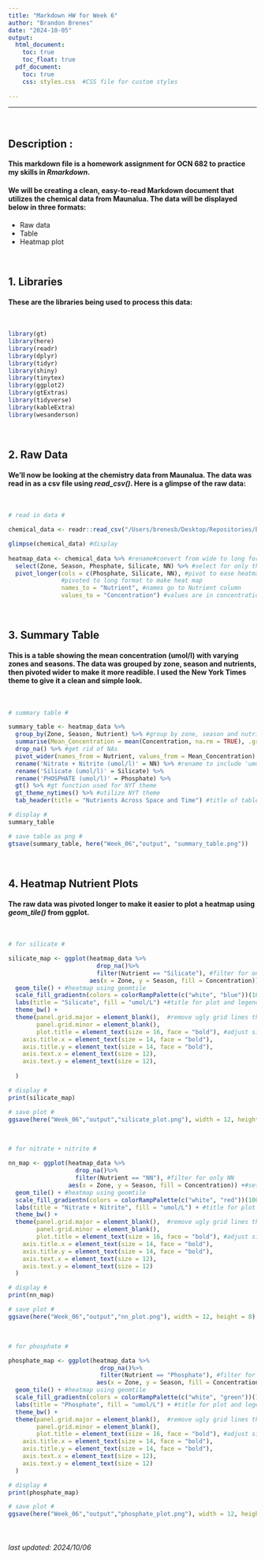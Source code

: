 ```yaml
---
title: "Markdown HW for Week 6"
author: "Brandon Brenes"
date: "2024-10-05"
output:
  html_document:
    toc: true
    toc_float: true
  pdf_document:
    toc: true
    css: styles.css  #CSS file for custom styles
    
---  
```

  
____________
  
   
<br>
     
     
     
## **Description :**
#### This markdown file is a homework assignment for OCN 682 to practice my skills in _Rmarkdown_. 

#### We will be creating a clean, easy-to-read **Markdown** document that utilizes the chemical data from Maunalua. The data will be displayed below in three formats: 

* Raw data
* Table
* Heatmap plot
  
<br>
  
## 1. Libraries
#### These are the libraries being used to process this data:

<br>

```r
library(gt)
library(here)
library(readr)
library(dplyr)
library(tidyr)
library(shiny)
library(tinytex)
library(ggplot2)
library(gtExtras)
library(tidyverse)
library(kableExtra)
library(wesanderson)
```

<br>

## 2. Raw Data
#### We'll now be looking at the **chemistry data from Maunalua**. The data was read in as a csv file using _read_csv()_. Here is a glimpse of the raw data:

<br>

```r

# read in data #

chemical_data <- readr::read_csv("/Users/brenesb/Desktop/Repositories/Brenes/Week_06/data/chemicaldata_maunalua.csv")

glimpse(chemical_data) #display
 
heatmap_data <- chemical_data %>% #rename#convert from wide to long format for the heat map
  select(Zone, Season, Phosphate, Silicate, NN) %>% #select for only these columns
  pivot_longer(cols = c(Phosphate, Silicate, NN), #pivot to ease heatmap creation
               #pivoted to long format to make heat map
               names_to = "Nutrient", #names go to Nutrient column
               values_to = "Concentration") #values are in concentration column
```

<br>

## 3. Summary Table
#### This is a table showing the **mean concentration (umol/l)** with **varying zones** and **seasons**. The data was grouped by zone, season and nutrients, then pivoted wider to make it more readible. I used the New York Times theme to give it a clean and simple look.

<br>

```r

# summary table #

summary_table <- heatmap_data %>%
  group_by(Zone, Season, Nutrient) %>% #group by zone, season and nutrient
  summarise(Mean_Concentration = mean(Concentration, na.rm = TRUE), .groups = 'drop') %>% #find average conc. of nutrients
  drop_na() %>% #get rid of NAs
  pivot_wider(names_from = Nutrient, values_from = Mean_Concentration) %>% #pivot to improve readbility 
  rename('Nitrate + Nitrite (umol/l)' = NN) %>% #rename to include 'umol/L'
  rename('Silicate (umol/l)' = Silicate) %>%
  rename('PHOSPHATE (umol/l)' = Phosphate) %>%
  gt() %>% #gt function used for NYT theme
  gt_theme_nytimes() %>% #utilize NYT theme
  tab_header(title = "Nutrients Across Space and Time") #title of table

# display #
summary_table

# save table as png #
gtsave(summary_table, here("Week_06","output", "summary_table.png"))

```

<br>

## 4. Heatmap Nutrient Plots
#### The raw data was pivoted longer to make it easier to plot a heatmap using _geom_tile()_ from ggplot.

<br>

```r

# for silicate #

silicate_map <- ggplot(heatmap_data %>%
                         drop_na()%>%
                         filter(Nutrient == "Silicate"), #filter for only silicate
                       aes(x = Zone, y = Season, fill = Concentration)) +#set x and y to zone and season, fill will be conc. of the nutrient in umol/L
  geom_tile() + #heatmap using geomtile
  scale_fill_gradientn(colors = colorRampPalette(c("white", "blue"))(100), na.value = "grey50") +
  labs(title = "Silicate", fill = "umol/L") +#title for plot and legend
  theme_bw() +
  theme(panel.grid.major = element_blank(),  #remove ugly grid lines that show up on plot
        panel.grid.minor = element_blank(),
        plot.title = element_text(size = 16, face = "bold"), #adjust size and bold of all titles
    axis.title.x = element_text(size = 14, face = "bold"),
    axis.title.y = element_text(size = 14, face = "bold"),
    axis.text.x = element_text(size = 12),
    axis.text.y = element_text(size = 12),
    
  )

# display #
print(silicate_map)

# save plot #
ggsave(here("Week_06","output","silicate_plot.png"), width = 12, height = 8)
```

<br>

```r

# for nitrate + nitrite #

nn_map <- ggplot(heatmap_data %>%
                   drop_na()%>%
                   filter(Nutrient == "NN"), #filter for only NN
                 aes(x = Zone, y = Season, fill = Concentration)) +#set x and y to zone and season, fill will be conc. of the nutrient in umol/L
  geom_tile() + #heatmap using geomtile
  scale_fill_gradientn(colors = colorRampPalette(c("white", "red"))(100), na.value = "grey50") +
  labs(title = "Nitrate + Nitrite", fill = "umol/L") + #title for plot and legend
  theme_bw() +
  theme(panel.grid.major = element_blank(),  #remove ugly grid lines that show up on plot
        panel.grid.minor = element_blank(),
        plot.title = element_text(size = 16, face = "bold"), #adjust size and bold of all titles
    axis.title.x = element_text(size = 14, face = "bold"),
    axis.title.y = element_text(size = 14, face = "bold"),
    axis.text.x = element_text(size = 12),
    axis.text.y = element_text(size = 12)
  )

# display #
print(nn_map)

# save plot #
ggsave(here("Week_06","output","nn_plot.png"), width = 12, height = 8)
```

<br>

```r

# for phosphate #

phosphate_map <- ggplot(heatmap_data %>% 
                          drop_na()%>%
                          filter(Nutrient == "Phosphate"), #filter for only phosphate
                         aes(x = Zone, y = Season, fill = Concentration)) + #set x and y to zone and season, fill will be conc. of the nutrient in umol/L
  geom_tile() + #heatmap using geomtile
  scale_fill_gradientn(colors = colorRampPalette(c("white", "green"))(100), na.value = "grey50") +
  labs(title = "Phosphate", fill = "umol/L") + #title for plot and legend
  theme_bw() +
  theme(panel.grid.major = element_blank(),  #remove ugly grid lines that show up on plot
        panel.grid.minor = element_blank(),
        plot.title = element_text(size = 16, face = "bold"), #adjust size and bold of all titles
    axis.title.x = element_text(size = 14, face = "bold"),
    axis.title.y = element_text(size = 14, face = "bold"),
    axis.text.x = element_text(size = 12),
    axis.text.y = element_text(size = 12)
  )

# display #
print(phosphate_map)

# save plot #
ggsave(here("Week_06","output","phosphate_plot.png"), width = 12, height = 8)
```

<br>

###### last updated: 2024/10/06
